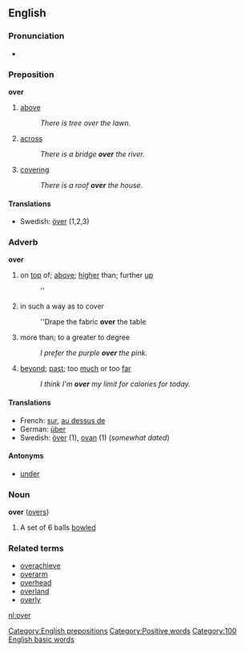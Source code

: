 {{rfc}}
==English==
===Pronunciation===
<!--Please put IPA/SAMPA above the audio, for consistency-->
*{{audio|en-us-over.ogg|Audio (US)}}

===Preposition===
'''over'''
#[[above]]
#:''There is tree over the lawn.''
#[[across]]
#:''There is a bridge '''over''' the river.''
#[[covering]]
#:''There is a roof '''over''' the house.''

====Translations====
*Swedish: [[över]] (1,2,3)

===Adverb===
'''over'''
#on [[top]] of; [[above]]; [[higher]] than; further [[up]]
#:''
#in such a way as to cover
#:''Drape the fabric '''over''' the table
#more than; to a greater to degree
#:''I prefer the purple '''over''' the pink.''
#[[beyond]]; [[past]]; too [[much]] or too [[far]]
#:''I think I'm '''over''' my limit for calories for today.''

====Translations====
*French: [[sur]], [[au dessus de]]
*German: [[über]]
*Swedish: [[över]] (1), [[ovan]] (1) (''somewhat dated'')

====Antonyms====
*[[under]]

===Noun===
'''over''' ([[overs]])
# {{cricket}} A set of 6 balls [[bowl]]ed

===Related terms===
*[[overachieve]]
*[[overarm]]
*[[overhead]]
*[[overland]]
*[[overly]]

[[nl:over]]
[[Category:English prepositions]]
[[Category:Positive words]]
[[Category:100 English basic words]]